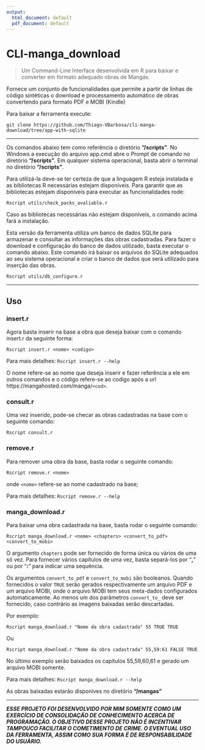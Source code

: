 ```yaml
---
output:
  html_document: default
  pdf_document: default
---
```

CLI-manga_download
====================

> Um Command-Line Interface desenvolvida em R para baixar e converter em formato adequado obras de Mangás.

Fornece um conjunto de funcionalidades que permite a partir de linhas de código sintéticas o download e processamento automático de obras convertendo para formato PDF e MOBI (Kindle)

Para baixar a ferramenta execute:

```git clone https://github.com/Thiago-VBarbosa/cli-manga-download/tree/app-with-sqlite ```

---

Os comandos abaixo tem como referência o diretório **"/scripts"**. No Windows a execução do arquivo app.cmd abre o Prompt de comando no diretório **"/scripts"**. Em qualquer sistema operacional, basta abrir o terminal no diretório **"/scripts"**.

Para utilizá-la deve-se ter certeza de que a linguagem R esteja instalada e as bibliotecas R necessárias estejam disponíveis. Para garantir que as bibliotecas estejam disponíveis para executar as funcionalidades rode:

``` 
Rscript utils/check_packs_avaliable.r
```

Caso as bibliotecas necessárias não estejam disponíveis, o comando acima fará a instalação.


Esta versão da ferramenta utiliza um banco de dados SQLite para armazenar e consultar as informações das obras cadastradas. Para fazer o download e configuração do banco de dados utilizado, basta executar o comando abaixo. Este comando irá baixar os arquivos do SQLite adequados ao seu sistema operacional e criar o banco de dados que será utilizado para inserção das obras.

``` 
Rscript utils/db_configure.r
```

---

## Uso

### insert.r

Agora basta inserir na base a obra que deseja baixar com o comando insert.r da seguinte forma:

``` 
Rscript insert.r <nome> <codigo>
```

Para mais detalhes: `Rscript insert.r --help`

O nome refere-se ao nome que deseja inserir e fazer referência a ele em outros comandos e o código refere-se ao codigo após a url https://mangahosted.com/manga/`<cod>`.

### consult.r

Uma vez inserido, pode-se checar as obras cadastradas na base com o seguinte comando:

``` 
Rscript consult.r
```

### remove.r

Para remover uma obra da base, basta rodar o seguinte comando:

```
Rscript remove.r <nome>
```
onde `<nome>` refere-se ao nome cadastrado na base;

Para mais detalhes: `Rscript remove.r --help`


### manga_download.r

Para baixar uma obra cadastrada na base, basta rodar o seguinte comando:

``` 
Rscript manga_download.r <nome> <chapters> <convert_to_pdf> <convert_to_mobi>
```
O argumento `chapters` pode ser fornecido de forma única ou vários de uma só vez. Para fornecer vários capítulos de uma vez, basta separá-los por "**,**" ou por "**:**" para indicar uma sequência.

Os argumentos `convert_to_pdf` e `convert_to_mobi` são booleanos. Quando fornecidos o valor `TRUE` serão gerados respectivamente um arquivo PDF e um arquivo MOBI, onde o arquivo MOBI tem seus meta-dados configurados automaticamente. Ao menos um dos parâmetros `convert_to_` deve ser fornecido, caso contrário as imagens baixadas serão descartadas.

Por exemplo:
``` 
Rscript manga_download.r "Nome da obra cadastrada" 55 TRUE TRUE

```

Ou

``` 
Rscript manga_download.r "Nome da obra cadastrada" 55,59:61 FALSE TRUE

```
No último exemplo serão baixados os capítulos 55,59,60,61 e gerado um arquivo MOBI somente.

Para mais detalhes: `Rscript manga_download.r --help`

As obras baixadas estarão disponíves no diretório **"/mangas"**


---

***ESSE PROJETO FOI DESENVOLVIDO POR MIM SOMENTE COMO UM EXERCÍCIO DE CONSOLIDAÇÃO DE CONHECIMENTO ACERCA DE PROGRAMAÇÃO. O OBJETIVO DESSE PROJETO NÃO É INCENTIVAR TAMPOUCO FACILITAR O COMETIMENTO DE CRIME. O EVENTUAL USO DA FERRAMENTA, ASSIM COMO SUA FORMA É DE RESPONSABILIDADE DO USUÁRIO.***

